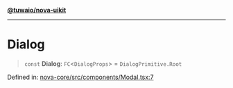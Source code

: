 [**@tuwaio/nova-uikit**](../../../README.md)

***

# Dialog

> `const` **Dialog**: `FC`\<`DialogProps`\> = `DialogPrimitive.Root`

Defined in: [nova-core/src/components/Modal.tsx:7](https://github.com/TuwaIO/nova-uikit/blob/72ba4c5175ae1e244544729fc37507abd6b654e7/packages/nova-core/src/components/Modal.tsx#L7)
